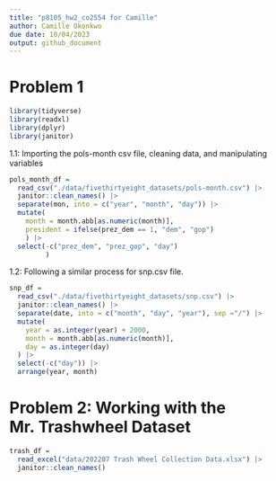 ```yaml
---
title: "p8105_hw2_co2554 for Camille"
author: Camille Okonkwo
due date: 10/04/2023
output: github_document
---
```


# Problem 1

```r
library(tidyverse)
library(readxl)
library(dplyr)
library(janitor)
```

1.1: Importing the pols-month csv file, cleaning data, and manipulating variables

```r
pols_month_df = 
  read_csv("./data/fivethirtyeight_datasets/pols-month.csv") |>
  janitor::clean_names() |>
  separate(mon, into = c("year", "month", "day")) |>
  mutate(
    month = month.abb[as.numeric(month)], 
    president = ifelse(prez_dem == 1, "dem", "gop")
    ) |>
  select(-c("prez_dem", "prez_gop", "day")
         )
```

1.2: Following a similar process for snp.csv file.

```r
snp_df =
  read_csv("./data/fivethirtyeight_datasets/snp.csv") |>
  janitor::clean_names() |>
  separate(date, into = c("month", "day", "year"), sep ="/") |>
  mutate(
    year = as.integer(year) + 2000,
    month = month.abb[as.numeric(month)],
    day = as.integer(day)
  ) |>
  select(-c("day")) |>
  arrange(year, month)


```


# Problem 2: Working with the Mr. Trashwheel Dataset

```r
trash_df =
  read_excel("data/202207 Trash Wheel Collection Data.xlsx") |>
  janitor::clean_names() 
  
  
```

